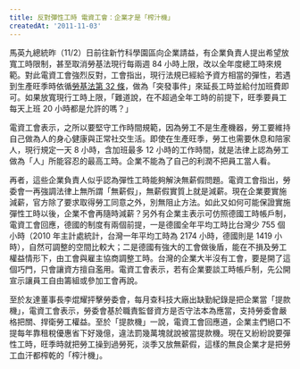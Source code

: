 ```yaml
---
title: 反對彈性工時 電資工會：企業才是「榨汁機」
createdAt: '2011-11-03'
---
```


馬英九總統昨（11/2）日前往新竹科學園區向企業請益，有企業負責人提出希望放寬工時限制，甚至取消勞基法現行每兩週 84 小時上限，改以全年度總工時來規範。對此電資工會強烈反對，工會指出，現行法規已經給予資方相當的彈性，若遇到生產旺季時依循[勞基法第 32 條](https://law.moj.gov.tw/LawClass/LawSingle.aspx?pcode=N0030001&flno=32)，做為「突發事件」來延長工時並給付加班費即可。如果放寬現行工時上限，「難道說，在不超過全年工時的前提下，旺季要員工每天上班 20 小時都是允許的嗎？」

電資工會表示，之所以要堅守工作時間規範，因為勞工不是生產機器，勞工要維持自己做為人的身心健康與正常社交生活。即使在生產旺季，勞工也需要休息和陪家人，現行規定一天 8 小時，含加班最多 12 小時的工作時間，就是法律上認為勞工做為「人」所能容忍的最高工時。企業不能為了自己的利潤不把員工當人看。

再者，這些企業負責人似乎認為彈性工時能夠解決無薪假問題。電資工會指出，勞委會一再強調法律上無所謂「無薪假」，無薪假實質上就是減薪。現在企業要實施減薪，官方除了要求取得勞工同意之外，別無阻止方法。如此又如何可能保證實施彈性工時以後，企業不會再隨時減薪？另外有企業主表示可仿照德國工時帳戶制，電資工會回應，德國的制度有兩個前提，一是德國全年平均工時比台灣少 755 個小時（2010 年主計處統計，台灣一年平均工時為 2174 小時，德國則是 1419 小時），自然可調整的空間比較大；二是德國有強大的工會做後盾，能在不損及勞工權益情形下，由工會與雇主協商調整工時。台灣的企業大半沒有工會，要是開了這個巧門，只會讓資方擅自濫用。電資工會表示，若有企業要談工時帳戶制，先公開宣示讓員工自由籌組或參加工會再說。

至於友達董事長李焜耀抨擊勞委會，每月查科技大廠出缺勤紀錄是把企業當「提款機」，電資工會表示，勞委會基於職責監督資方是否守法本為應當，支持勞委會嚴格把關、捍衛勞工權益。至於「提款機」一說，電資工會回應道，企業主們絕口不提每年靠租稅優惠省下好幾億，違法罰幾萬塊就說被當提款機。現在又紛紛說要彈性工時，旺季時就把勞工操到過勞死，淡季又放無薪假，這樣的無良企業才是把勞工血汗都榨乾的「榨汁機」。
